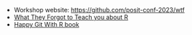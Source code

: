 -   Workshop website: <https://github.com/posit-conf-2023/wtf>
-   [What They Forgot to Teach you about R](https://rstats.wtf/)
- [Happy Git With R book](https://happygitwithr.com)

